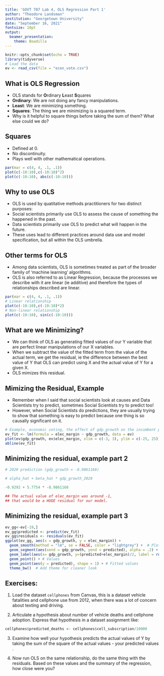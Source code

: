 ```yaml
---
title: 'GOVT 707 Lab 4, OLS Regression Part 1'
author: "Theodore Landsman"
institution: "Georgetown University"
date: "September 16, 2021"
fontsize: 10pt
output: 
  beamer_presentation:
    theme: Boadilla
---
```


```r
knitr::opts_chunk$set(echo = TRUE)
library(tidyverse)
# Load the data
ev <- read_csv(file = "econ_vote.csv")
```

## What is OLS Regression

- OLS stands for **O**rdinary **L**east **S**quares
- **Ordinary**: We are not doing any fancy manipulations. 
- **Least**: We are minimizing something. 
- **Squares**: The thing we are minimizing is a squared term. 
- Why is it helpful to square things before taking the sum of them? What else could we do? 

## Squares

- Defined at 0. 
- No discontinuity. 
- Plays well with other mathematical operations. 

```r
par(mar = c(4, 4, .1, .1))
plot(c(-10:10),c(-10:10)^2)
plot(c(-10:10), abs(c(-10:10)))
```


## Why to use OLS

- OLS is used by quatitative methods practitioners for two distinct purposes: 
- Social scientists primarily use OLS to assess the cause of something the happened in the past. 
- Data scientists primarily use OLS to predict what will happen in the future. 
- These uses lead to different practices around data use and model specification, but all within the OLS umbrella. 

## Other terms for OLS
- Among data scientists, OLS is sometimes treated as part of the broader family of 'machine learning' algorithms. 
- OLS is also referred to as Linear Regression, because the processes we describe with it are linear (ie additive) and therefore the types of relationships described are linear. 

```r
par(mar = c(4, 4, .1, .1))
# Linear relationship
plot(c(-10:10),c(-10:10)*2)
# Non-linear relationship
plot(c(-10:10), sin(c(-10:10)))
```


## What are we Minimizing?

- We can think of OLS as generating fitted values of our Y variable that are perfect linear manipulations of our X variables. 
- When we subtract the value of the fitted term from the value of the actual term, we get the residual, ie the difference between the best value of Y that OLS can predict using X and the actual value of Y for a given X. 
- OLS mimizes this residual. 

## Mimizing the Residual, Example
- Remember when I said that social scientists look at causes and Data Scientists try to predict, sometimes Social Scientists try to predict too!
- However, when Social Scientists do predictions, they are usually trying to show that something is easy to predict because one thing is so causally significant on it. 
```r
# Example, economic voting, the effect of gdp_growth on the incumbent party of the president's win margin
ev_fit <- lm(formula = elec_margin ~ gdp_growth, data = ev)
plot(ev$gdp_growth, ev$elec_margin, xlim = c(-3, 3), ylim = c(-25, 25))
abline(ev_fit)

```

## Minimizing the residual, example part 2

```r

# 2020 prediction (gdp_growth = -8.9861168)

# alpha_hat + beta_hat * gdp_growth_2020

-0.9292 + 5.7754 * -8.9861168

## The actual value of elec_margin was around -1, 
## that would be a HUGE residual for our model. 

```

## Minimizing the residual, example part 3

```r
ev_gg<-ev[-19,]
ev_gg$predicted <- predict(ev_fit)
ev_gg$residuals <- residuals(ev_fit) 
ggplot(ev_gg, aes(x = gdp_growth, y = elec_margin)) +
  geom_smooth(method = "lm", se = FALSE, color = "lightgrey") +  # Plot regression slope
  geom_segment(aes(xend = gdp_growth, yend = predicted), alpha = .2) + # Segments show residual distance
  geom_label(aes(x= gdp_growth, y=(predicted+elec_margin)/2, label = round(residuals,3)), size = 3)  + # Labels show residual value                                                                  # alpha to fade lines
  geom_point() + # Values  
  geom_point(aes(y = predicted), shape = 1) + # Fitted values
  theme_bw()  # Add theme for cleaner look

```

## Exercises: 

1) Load the dataset `cellphones` from Canvas, this is a dataset vehicle fatalities and cellphone use from 2012, when there was a lot of concern about texting and driving. 

2) Articulate a hypothesis about number of vehicle deaths and cellphone adoption. Express that hypothesis in a dataset assignment like: 
```r
cellphones$predicted_deaths <- cellphones$cell_subscription/10000
```

3) Examine how well your hypothesis predicts the actual values of Y by taking the sum of the square of the actual values - your predicted values . 

4) Now run OLS on the same relationship, do the same thing with the residuals. Based on these values and the summary of the regression, how close were you? 